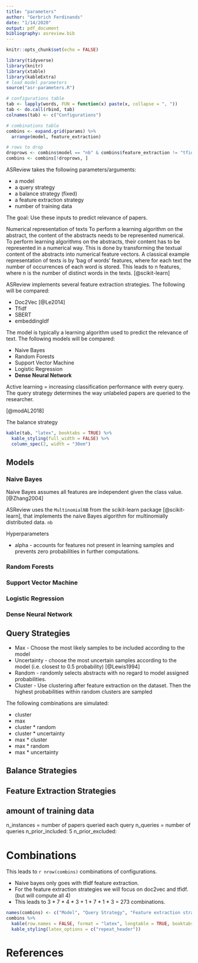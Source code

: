 ```yaml
---
title: "parameters"
author: "Gerbrich Ferdinands"
date: "1/14/2020"
output: pdf_document
bibliography: asreview.bib
---
```

```r
knitr::opts_chunk$set(echo = FALSE)

library(tidyverse)
library(knitr)
library(xtable)
library(kableExtra)
# load model parameters 
source("asr-parameters.R")
```


```r
# configurations table 
tab <- lapply(words, FUN = function(x) paste(x, collapse = ", "))
tab <- do.call(rbind, tab)
colnames(tab) <- c("Configurations")

```

```r
# combinations table
combins <- expand.grid(params) %>%
  arrange(model, feature_extraction)

# rows to drop
droprows <- combins$model == "nb" & combins$feature_extraction != "tfidf"
combins <- combins[!droprows, ]
``` 

ASReview takes the following parameters/arguments: 

- a model
- a query strategy
- a balance strategy (fixed)
- a feature extraction strategy
- number of training data 

The goal: 
Use these inputs to predict relevance of papers. 

Numerical representation of texts
To perform a learning algorithm on the abstract, the content of the abstracts needs to be represented numerical.
To perform learning algorithms on the abstracts, their content has to be represented in a numerical way. 
This is done by transforming the textual content of the abstracts into numerical feature vectors. 
A classical example representation of texts is by 'bag of words' features, where for each text the number of occurrences of each word is stored. This leads to n features, where n is the number of distinct words in the texts. [@scikit-learn]

ASReview implements several feature extraction strategies. The following will be compared: 

* Doc2Vec [@Le2014]
* Tfidf 
* SBERT
* embeddingIdf

The model is typically a learning algorithm used to predict the relevance of text.
The following models will be compared: 

* Naive Bayes 
* Random Forests
* Support Vector Machine 
* Logistic Regression 
* **Dense Neural Network** 

Active learning = 
increasing classification performance with every query. 
The query strategy determines the way unlabeled papers are queried to the researcher. 

[@modAL2018]

The balance strategy 


```r
kable(tab, "latex", booktabs = TRUE) %>%
  kable_styling(full_width = FALSE) %>%
  column_spec(2, width = "30em") 
```

## Models 
### Naive Bayes 
Naive Bayes assumes all features are independent given the class value. [@Zhang2004] 

ASReview uses the ` MultinomialNB` from the scikit-learn package [@scikit-learn], that implements the naive Bayes algorithm for multinomially distributed data. 
` nb`

Hyperparameters

  * alpha - accounts for features not present in learning samples and prevents zero probabilities in further computations. 

### Random Forests

### Support Vector Machine

### Logistic Regression 

### __Dense Neural Network__

## Query Strategies 
* Max - Choose the most likely samples to be included according to the model
* Uncertainty - choose the most uncertain samples according to the model (i.e. closest to 0.5 probability) [@Lewis1994] 
* Random - randomly selects abstracts with no regard to model assigned probabilities. 
* Cluster - Use clustering after feature extraction on the dataset. Then the highest probabilities within random clusters are sampled

The following combinations are simulated: 

* cluster
* max
* cluster * random 
* cluster * uncertainty
* max * cluster
* max * random
* max * uncertainty

## Balance Strategies 

## Feature Extraction Strategies 

## amount of training data
n_instances = number of papers queried each query
n_queries = number of queries
n_prior_included: 5
n_prior_excluded: 

# Combinations 

This leads to  `r nrow(combins)` combinations of configurations. 

- Naive bayes only goes with tfidf feature extraction.
- For the feature extraction strategies we will focus on doc2vec and tfidf. (but will compute all 4)
- This leads to 3 * 7  * 4 * 3 + 1 * 7 * 1 * 3 =  273 combinations. 

```r
names(combins) <- c("Model", "Query Strategy", "Feature extraction strategy", "Training data [included/excluded]")
combins %>%
  kable(row.names = FALSE, format = "latex", longtable = TRUE, booktabs = TRUE) %>%
  kable_styling(latex_options = c("repeat_header")) 
```


# References 